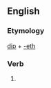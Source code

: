 ==English==

===Etymology===
[[dip]] + [[-eth]]

===Verb===
{{head|en|verb form}}

# {{en-archaic third-person singular of|dip}}